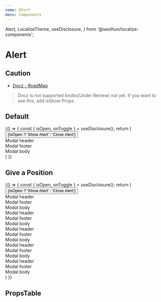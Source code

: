 ```yaml
---
name: Alert
menu: Components
---
```


  Alert,
  LocalizeTheme,
  useDisclosure,
} from '@seolhun/localize-components';


# Alert

## Caution
- [Docz - RoadMap](http://feedback.docz.site/roadmap?sort=trending)

> Docz is not supported knobs(Under Review) not yet. If you want to see this, add isShow Props.

## Default

<Playground>
  {() => {
    const { isOpen, onToggle } = useDisclosure();
    return (
      <ThemeProvider theme={LocalizeTheme}>
        <Button onClick={onToggle}>
          {isOpen ? 'Show Alert' : 'Close Alert'}
        </Button>
        <Alert position='top-center' onClick={onToggle} isShow={isOpen}>
          <div>Modal header</div>
          <div>Modal footer</div>
          <div>Modal body</div>
        </Alert>
      </ThemeProvider>
    )
  }}
</Playground>

## Give a Position

<Playground>
  {() => {
    const { isOpen, onToggle } = useDisclosure();
    return (
      <ThemeProvider theme={LocalizeTheme}>
        <Button onClick={onToggle}>
          {isOpen ? 'Show Alert' : 'Close Alert'}
        </Button>
        <Alert position='top-center' onClick={onToggle} isShow={isOpen}>
          <div>Modal header</div>
          <div>Modal footer</div>
          <div>Modal body</div>
        </Alert>
        <Alert position='top-right' onClick={onToggle} isShow={isOpen}>
          <div>Modal header</div>
          <div>Modal footer</div>
          <div>Modal body</div>
        </Alert>
        <Alert position='right' onClick={onToggle} isShow={isOpen}>
          <div>Modal header</div>
          <div>Modal footer</div>
          <div>Modal body</div>
        </Alert>
        <Alert position='bottom-right' onClick={onToggle} isShow={isOpen}>
          <div>Modal header</div>
          <div>Modal footer</div>
          <div>Modal body</div>
        </Alert>
        <Alert position='bottom-center' onClick={onToggle} isShow={isOpen}>
          <div>Modal header</div>
          <div>Modal footer</div>
          <div>Modal body</div>
        </Alert>
      </ThemeProvider>
    )
  }}
</Playground>

## PropsTable

<Props of={AlertPropsTable} />
